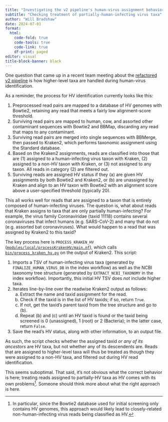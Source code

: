 ```yaml
---
title: "Investigating the v2 pipeline's human-virus assignment behavior"
subtitle: "Checking treatment of partially-human-infecting virus taxa"
author: "Will Bradshaw"
date: 2024-07-01
format:
  html:
    code-fold: true
    code-tools: true
    code-link: true
    df-print: paged
editor: visual
title-block-banner: black
---
```


One question that came up in a recent team meeting about the [refactored v2 pipeline](https://github.com/naobservatory/mgs-workflow) is how higher-level taxa are handled during human-virus identification.

As a reminder, the process for HV identification currently looks like this:

1.  Preprocessed read pairs are mapped to a database of HV genomes with Bowtie2, retaining any read that meets a fairly low alignment-score threshold.
2.  Surviving read pairs are mapped to human, cow, and assorted other contaminant sequences with Bowtie2 and BBMap, discarding any read that maps to any contaminant.
3.  Surviving read pairs are merged into single sequences with BBMerge, then passed to Kraken2, which performs taxonomic assignment using the Standard database.
4.  Based on the Kraken2 assignments, reads are classified into those that are (1) assigned to a human-infecting virus taxon with Kraken, (2) assigned to a non-HV taxon with Kraken, or (3) not assigned to any taxon. All reads in category (2) are filtered out.
5.  Surviving reads are assigned HV status if they (a) are given HV assignments by both Bowtie2 and Kraken2, or (b) are unassigned by Kraken and align to an HV taxon with Bowtie2 with an alignment score above a user-specified threshold (typically 20).

This all works well for reads that are assigned to a taxon that is entirely composed of human-infecting viruses. The question is, what about reads that Kraken assigns to taxa that are only partially human-infecting? For example, the virus family Coronaviridae (taxid 11118) contains several coronaviruses that infect humans (e.g. SARS-CoV-2) and many that do not (e.g. assorted bat coronaviruses). What would happen to a read that was assigned by Kraken2 to this taxid?

The key process here is `PROCESS_KRAKEN_HV` ([`modules/local/processKrakenHV/main.nf`](https://github.com/naobservatory/mgs-workflow/blob/master/modules/local/processKrakenHV/main.nf)), which calls [`bin/process_kraken_hv.py`](https://github.com/naobservatory/mgs-workflow/blob/master/bin/process_kraken_hv.py) on the output of Kraken2. This script:

1.  Imports a TSV of human-infecting virus taxa (generated by `FINALIZE_HUMAN_VIRUS_DB` in the index workflow) as well as the NCBI taxonomy tree structure (generated by `EXTRACT_NCBI_TAXONOMY` in the index workflow). Importantly, this initial HV TSV does *not* include higher taxa.
2.  Iterates line-by-line over the readwise Kraken2 output as follows:
    a.  Extract the name and taxid assignment for the read.
    b.  Check if the taxid is in the list of HV taxids; if so, return `True`.
    c.  If not, get the taxid's parent taxid from the tree structure and go to (b).
    d.  Repeat (b) and (c) until an HV taxid is found or the taxid being screened is 0 (unassigned), 1 (root) or 2 (Bacteria); in the latter case, return `False`.
3.  Save the read's HV status, along with other information, to an output file.

As such, the script checks whether the assigned taxid *or any of its ancestors* are HV taxa, but not whether any of its descendents are. Reads that are assigned to higher-level taxa will thus be treated as though they were assigned to a non-HV taxa, and filtered out during HV read identification.

This seems suboptimal. That said, it's not obvious what the correct behavior is here; treating reads assigned to partially-HV taxa as HV comes with its own problems[^1]. Someone should think more about what the right approach is here.

[^1]: In particular, since the Bowtie2 database used for initial screening only contains HV genomes, this approach would likely lead to closely-related non-human-infecting virus reads being classified as HV.
